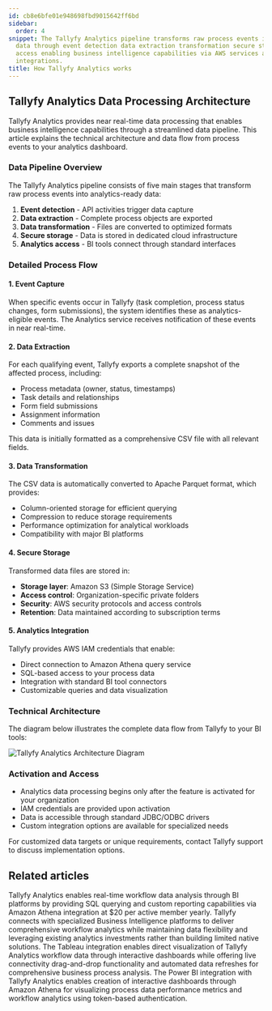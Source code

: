 ```yaml
---
id: cb8e6bfe01e948698fbd9015642ff6bd
sidebar:
  order: 4
snippet: The Tallyfy Analytics pipeline transforms raw process events into analytics-ready
  data through event detection data extraction transformation secure storage and analytics
  access enabling business intelligence capabilities via AWS services and BI tool
  integrations.
title: How Tallyfy Analytics works
---
```


## Tallyfy Analytics Data Processing Architecture

Tallyfy Analytics provides near real-time data processing that enables business intelligence capabilities through a streamlined data pipeline. This article explains the technical architecture and data flow from process events to your analytics dashboard.

### Data Pipeline Overview

The Tallyfy Analytics pipeline consists of five main stages that transform raw process events into analytics-ready data:

1. **Event detection** - API activities trigger data capture
2. **Data extraction** - Complete process objects are exported
3. **Data transformation** - Files are converted to optimized formats
4. **Secure storage** - Data is stored in dedicated cloud infrastructure
5. **Analytics access** - BI tools connect through standard interfaces

### Detailed Process Flow

#### 1. Event Capture

When specific events occur in Tallyfy (task completion, process status changes, form submissions), the system identifies these as analytics-eligible events. The Analytics service receives notification of these events in near real-time.

#### 2. Data Extraction

For each qualifying event, Tallyfy exports a complete snapshot of the affected process, including:
- Process metadata (owner, status, timestamps)
- Task details and relationships
- Form field submissions
- Assignment information
- Comments and issues

This data is initially formatted as a comprehensive CSV file with all relevant fields.

#### 3. Data Transformation

The CSV data is automatically converted to Apache Parquet format, which provides:
- Column-oriented storage for efficient querying
- Compression to reduce storage requirements
- Performance optimization for analytical workloads
- Compatibility with major BI platforms

#### 4. Secure Storage

Transformed data files are stored in:
- **Storage layer**: Amazon S3 (Simple Storage Service)
- **Access control**: Organization-specific private folders
- **Security**: AWS security protocols and access controls
- **Retention**: Data maintained according to subscription terms

#### 5. Analytics Integration

Tallyfy provides AWS IAM credentials that enable:
- Direct connection to Amazon Athena query service
- SQL-based access to your process data
- Integration with standard BI tool connectors
- Customizable queries and data visualization

### Technical Architecture

The diagram below illustrates the complete data flow from Tallyfy to your BI tools:

![Tallyfy Analytics Architecture Diagram](https://screenshots.tallyfy.com/file-8BhMH6hz3y.png)

### Activation and Access

- Analytics data processing begins only after the feature is activated for your organization
- IAM credentials are provided upon activation
- Data is accessible through standard JDBC/ODBC drivers
- Custom integration options are available for specialized needs

For customized data targets or unique requirements, contact Tallyfy support to discuss implementation options.


## Related articles
<CardGrid>
<LinkTitleCard header="<b>Integrations > Tallyfy Analytics</b>" href="/products/pro/integrations/analytics/" > Tallyfy Analytics enables real-time workflow data analysis through BI platforms by providing SQL querying and custom reporting capabilities via Amazon Athena integration at $20 per active member yearly. </LinkTitleCard>
<LinkTitleCard header="<b>Analytics > Why use BI platforms vs. native analytics?</b>" href="/products/pro/integrations/analytics/why-use-a-dedicated-bi-platform-with-tallyfy/" > Tallyfy connects with specialized Business Intelligence platforms to deliver comprehensive workflow analytics while maintaining data flexibility and leveraging existing analytics investments rather than building limited native solutions. </LinkTitleCard>
<LinkTitleCard header="<b>Analytics > Tableau</b>" href="/products/pro/integrations/analytics/tableau/" > The Tableau integration enables direct visualization of Tallyfy Analytics workflow data through interactive dashboards while offering live connectivity drag-and-drop functionality and automated data refreshes for comprehensive business process analysis. </LinkTitleCard>
<LinkTitleCard header="<b>Analytics > Power BI</b>" href="/products/pro/integrations/analytics/powerbi/" > The Power BI integration with Tallyfy Analytics enables creation of interactive dashboards through Amazon Athena for visualizing process data performance metrics and workflow analytics using token-based authentication. </LinkTitleCard>
</CardGrid>